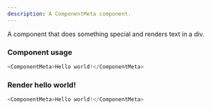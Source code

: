 ```yaml
---
description: A ComponentMeta component.
---
```



A component that does something special and renders text in a div.

### Component usage

```js
<ComponentMeta>Hello world!</ComponentMeta>
```

### Render hello world!

```js live
<ComponentMeta>Hello world!</ComponentMeta>
```
